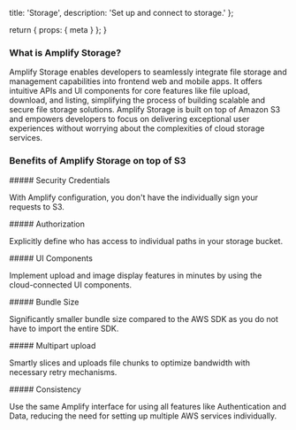 
  title: 'Storage',
  description: 'Set up and connect to storage.'
};

  return {
    props: {
      meta
    }
  };
}

### What is Amplify Storage?

Amplify Storage enables developers to seamlessly integrate file storage and management capabilities into frontend web and mobile apps. It offers intuitive APIs and UI components for core features like file upload, download, and listing, simplifying the process of building scalable and secure file storage solutions. Amplify Storage is built on top of Amazon S3 and empowers developers to focus on delivering exceptional user experiences without worrying about the complexities of cloud storage services.

### Benefits of Amplify Storage on top of S3


<Columns columns={2}>
<Card variation="outlined">
##### Security Credentials

With Amplify configuration, you don't have the individually sign your requests to S3.
</Card>

<Card variation="outlined">
##### Authorization

Explicitly define who has access to individual paths in your storage bucket.
</Card>

<Card variation="outlined">
##### UI Components

Implement upload and image display features in minutes by using the cloud-connected UI components.
</Card>

<Card variation="outlined">
##### Bundle Size

Significantly smaller bundle size compared to the AWS SDK as you do not have to import the entire SDK.
</Card>

<Card variation="outlined">
##### Multipart upload

Smartly slices and uploads file chunks to optimize bandwidth with necessary retry mechanisms.
</Card>

<Card variation="outlined">
##### Consistency

Use the same Amplify interface for using all features like Authentication and Data, reducing the need for setting up multiple AWS services individually.
</Card>
</Columns>
